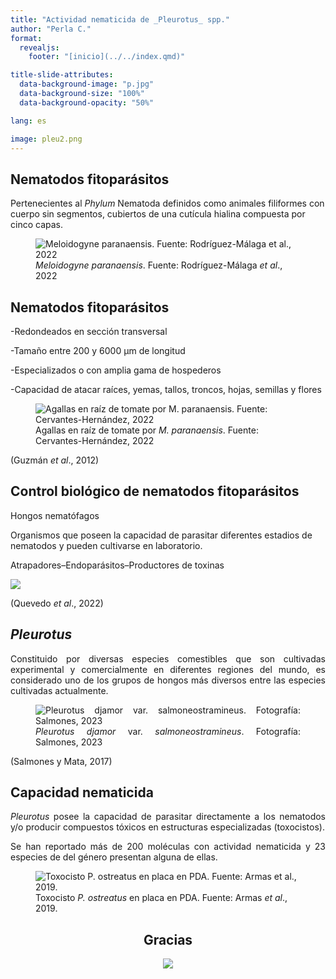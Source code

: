 ```yaml
---
title: "Actividad nematicida de _Pleurotus_ spp."
author: "Perla C."
format:
  revealjs:
    footer: "[inicio](../../index.qmd)"

title-slide-attributes:
  data-background-image: "p.jpg"
  data-background-size: "100%"
  data-background-opacity: "50%"

lang: es

image: pleu2.png
---
```


## Nematodos fitoparásitos

Pertenecientes al _Phylum_ Nematoda definidos como animales filiformes con cuerpo sin segmentos, cubiertos de una cutícula hialina compuesta por cinco capas.

![_Meloidogyne paranaensis_. Fuente: Rodríguez-Málaga _et al_., 2022](nema1.jpg)


## Nematodos fitoparásitos

-Redondeados en sección transversal

-Tamaño entre 200 y 6000 µm de longitud

-Especializados o con amplia gama de hospederos

-Capacidad de atacar raíces, yemas, tallos, troncos, hojas, semillas y flores 

![Agallas en raíz de tomate por _M. paranaensis_. Fuente: Cervantes-Hernández, 2022](r.jpg)

(Guzmán _et al_., 2012)

## Control biológico de nematodos fitoparásitos
Hongos nematófagos

Organismos que poseen la capacidad de parasitar diferentes estadios de nematodos y pueden cultivarse en laboratorio.

Atrapadores--Endoparásitos--Productores de toxinas 

![](2.jpg)

(Quevedo _et al_., 2022)

## *Pleurotus*

::: {style="text-align:justify"}
Constituido por diversas especies comestibles que son cultivadas experimental y comercialmente en diferentes regiones del mundo, es considerado uno de los grupos de hongos más diversos entre las especies cultivadas actualmente.

![_Pleurotus djamor_ var. _salmoneostramineus_. Fotografía: Salmones, 2023](dj.jpg)

(Salmones y Mata, 2017)
:::

## Capacidad nematicida

::: {style="text-align:justify"}
*Pleurotus* posee la capacidad de parasitar directamente a los nematodos y/o producir compuestos tóxicos en estructuras especializadas (toxocistos).

Se han reportado más de 200 moléculas con actividad nematicida y 23 especies de del género presentan alguna de ellas.
:::

![Toxocisto *P. ostreatus* en placa en PDA. Fuente: Armas _et al_., 2019.](toxo.jpg)


::: {style="text-align:center"} 
## Gracias

![](pleu2.png)
::: 
